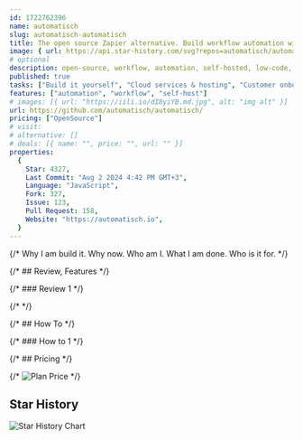```yaml
---
id: 1722762396
name: automatisch
slug: automatisch-automatisch
title: The open source Zapier alternative. Build workflow automation without spending time and money.
image: { url: https://api.star-history.com/svg?repos=automatisch/automatisch }
# optional
description: open-source, workflow, automation, self-hosted, low-code, no-code, automatisch,  ,
published: true
tasks: ["Build it yourself", "Cloud services & hosting", "Customer onboarding"]
features: ["automation", "workflow", "self-host"]
# images: [{ url: "https://iili.io/dI8yiYB.md.jpg", alt: "img alt" }]
url: https://github.com/automatisch/automatisch/
pricing: ["OpenSource"]
# visit:
# alternative: []
# deals: [{ name: "", price: "", url: "" }]
properties:
  {
    Star: 4327,
    Last Commit: "Aug 2 2024 4:42 PM GMT+3",
    Language: "JavaScript",
    Fork: 327,
    Issue: 123,
    Pull Request: 158,
    Website: "https://automatisch.io",
  }
---
```


{/* Why I am build it. Why now. Who am I. What I am done. Who is it for. */}

{/* ## Review, Features */}

{/* ### Review 1 */}

{/* <DetailYoutube videoId="" startTime={0} /> */}

{/* ## How To */}

{/* ### How to 1 */}

{/* ## Pricing */}

{/* <Img src="" alt="Plan Price" /> */}

## Star History

![Star History Chart](https://api.star-history.com/svg?repos=automatisch/automatisch)
